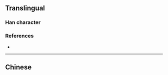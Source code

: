 {{character info/new}}
{{also|日}}
==Translingual==

===Han character===
{{Han char|rn=31|rad=囗|as=05|sn=8|four=|canj=WMYM|ids=⿴囗正}}

===References===
* {{Han ref|kx=0218.010|dkj=04743|dj=0445.210|hdz=10716.080|uh=56F8|ud=22264}}

----

==Chinese==
{{zh-see|日|v}}